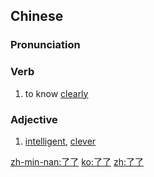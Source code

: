 ==Chinese==
{{zh-forms}}

===Pronunciation===
{{zh-pron
|m=liǎoliǎo
|c=liu5 liu5
|mn=liáu-liáu
|cat=v,a
}}

===Verb===
{{zh-verb}}

# to know [[clearly]]

===Adjective===
{{zh-adj}}

# [[intelligent]], [[clever]]

[[zh-min-nan:了了]]
[[ko:了了]]
[[zh:了了]]